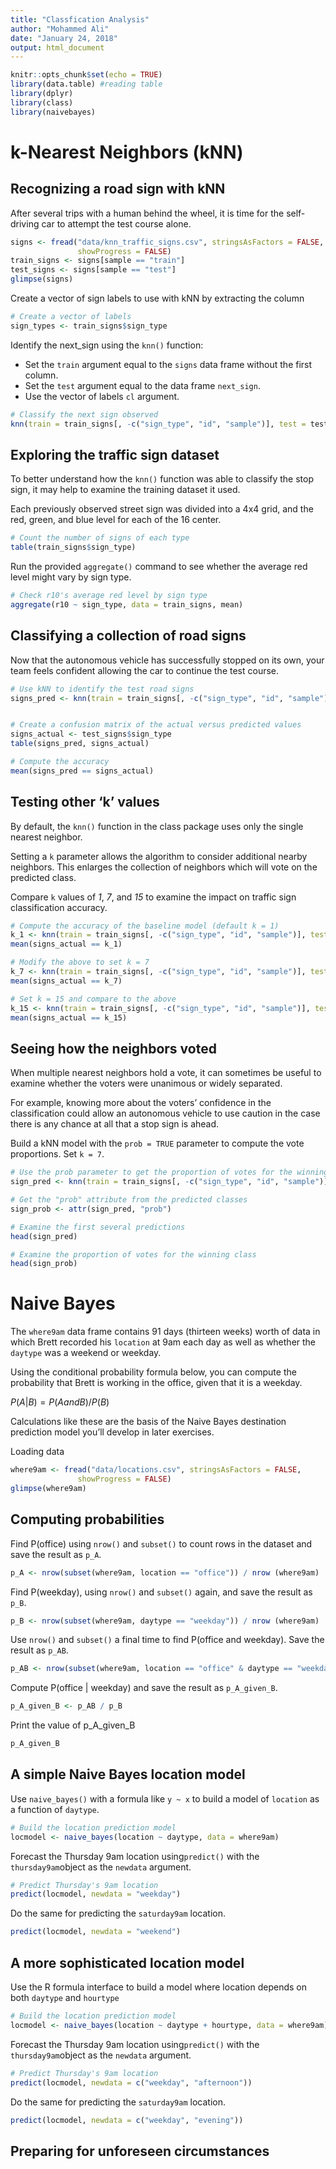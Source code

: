```yaml
---
title: "Classfication Analysis"
author: "Mohammed Ali"
date: "January 24, 2018"
output: html_document
---
```


```r
knitr::opts_chunk$set(echo = TRUE)
library(data.table) #reading table
library(dplyr)
library(class)
library(naivebayes)
```

# k-Nearest Neighbors (kNN)

## Recognizing a road sign with kNN
After several trips with a human behind the wheel, it is time for the self-driving car to attempt the test course alone.

```r
signs <- fread("data/knn_traffic_signs.csv", stringsAsFactors = FALSE,
               showProgress = FALSE)
train_signs <- signs[sample == "train"]
test_signs <- signs[sample == "test"]
glimpse(signs)
```

Create a vector of sign labels to use with kNN by extracting the column 
```r
# Create a vector of labels
sign_types <- train_signs$sign_type
```

Identify the next_sign using the `knn()` function:

* Set the `train` argument equal to the `signs` data frame without the first column.
* Set the `test` argument equal to the data frame `next_sign`.
* Use the vector of labels `cl` argument.

```r
# Classify the next sign observed
knn(train = train_signs[, -c("sign_type", "id", "sample")], test = test_signs[1:1, -c("sign_type", "id", "sample")], cl = sign_types)
```


## Exploring the traffic sign dataset
To better understand how the `knn()` function was able to classify the stop sign, it may help to examine the training dataset it used.

Each previously observed street sign was divided into a 4x4 grid, and the red, green, and blue level for each of the 16 center.

```r
# Count the number of signs of each type
table(train_signs$sign_type)
```

Run the provided `aggregate()` command to see whether the average red level might vary by sign type.
```r
# Check r10's average red level by sign type
aggregate(r10 ~ sign_type, data = train_signs, mean)
```


## Classifying a collection of road signs
Now that the autonomous vehicle has successfully stopped on its own, your team feels confident allowing the car to continue the test course.

```r
# Use kNN to identify the test road signs
signs_pred <- knn(train = train_signs[, -c("sign_type", "id", "sample")], test = test_signs[, -c("sign_type", "id", "sample")], cl = sign_types)


# Create a confusion matrix of the actual versus predicted values
signs_actual <- test_signs$sign_type
table(signs_pred, signs_actual)

# Compute the accuracy
mean(signs_pred == signs_actual)
```

## Testing other 'k' values

By default, the `knn()` function in the class package uses only the single nearest neighbor.

Setting a `k` parameter allows the algorithm to consider additional nearby neighbors. This enlarges the collection of neighbors which will vote on the predicted class.

Compare `k` values of _1_, _7_, and _15_ to examine the impact on traffic sign classification accuracy.

```r
# Compute the accuracy of the baseline model (default k = 1)
k_1 <- knn(train = train_signs[, -c("sign_type", "id", "sample")], test = test_signs[, -c("sign_type", "id", "sample")], cl = sign_types)
mean(signs_actual == k_1)

# Modify the above to set k = 7
k_7 <- knn(train = train_signs[, -c("sign_type", "id", "sample")], test = test_signs[, -c("sign_type", "id", "sample")], cl = sign_types, k = 7)
mean(signs_actual == k_7)

# Set k = 15 and compare to the above
k_15 <- knn(train = train_signs[, -c("sign_type", "id", "sample")], test = test_signs[, -c("sign_type", "id", "sample")], cl = sign_types, k = 15)
mean(signs_actual == k_15)
```

## Seeing how the neighbors voted
When multiple nearest neighbors hold a vote, it can sometimes be useful to examine whether the voters were unanimous or widely separated.

For example, knowing more about the voters' confidence in the classification could allow an autonomous vehicle to use caution in the case there is any chance at all that a stop sign is ahead.

Build a kNN model with the `prob = TRUE` parameter to compute the vote proportions. Set `k = 7`.
```r
# Use the prob parameter to get the proportion of votes for the winning class
sign_pred <- knn(train = train_signs[, -c("sign_type", "id", "sample")], test = test_signs[, -c("sign_type", "id", "sample")], cl = sign_types, k = 7, prob = TRUE)

# Get the "prob" attribute from the predicted classes
sign_prob <- attr(sign_pred, "prob")

# Examine the first several predictions
head(sign_pred)

# Examine the proportion of votes for the winning class
head(sign_prob)
```

#  Naive Bayes

The `where9am` data frame contains 91 days (thirteen weeks) worth of data in which Brett recorded his `location` at 9am each day as well as whether the `daytype` was a weekend or weekday.

Using the conditional probability formula below, you can compute the probability that Brett is working in the office, given that it is a weekday.

$P(A|B)=P(A and B)/P(B)$

Calculations like these are the basis of the Naive Bayes destination prediction model you'll develop in later exercises.

Loading data

```r
where9am <- fread("data/locations.csv", stringsAsFactors = FALSE,
               showProgress = FALSE)
glimpse(where9am)
```


## Computing probabilities

Find P(office) using `nrow()` and `subset()` to count rows in the dataset and save the result as `p_A`.

```r
p_A <- nrow(subset(where9am, location == "office")) / nrow (where9am)
```

Find P(weekday), using `nrow()` and `subset()` again, and save the result as `p_B`.

```r
p_B <- nrow(subset(where9am, daytype == "weekday")) / nrow (where9am)
```

Use `nrow()` and `subset()` a final time to find P(office and weekday). Save the result as `p_AB`.

```r
p_AB <- nrow(subset(where9am, location == "office" & daytype == "weekday")) / nrow (where9am)
```

Compute P(office | weekday) and save the result as `p_A_given_B`.

```r
p_A_given_B <- p_AB / p_B
```

Print the value of p_A_given_B


```r
p_A_given_B
```

## A simple Naive Bayes location model

Use `naive_bayes()` with a formula like `y ~ x` to build a model of `location` as a function of `daytype`.

```r
# Build the location prediction model
locmodel <- naive_bayes(location ~ daytype, data = where9am)
```

Forecast the Thursday 9am location using`predict()` with the `thursday9am `object as the `newdata` argument.

```r
# Predict Thursday's 9am location
predict(locmodel, newdata = "weekday")
```

Do the same for predicting the `saturday9am` location.
```r
predict(locmodel, newdata = "weekend")
```

## A more sophisticated location model
Use the R formula interface to build a model where location depends on both `daytype` and `hourtype`
```r
# Build the location prediction model
locmodel <- naive_bayes(location ~ daytype + hourtype, data = where9am)
```

Forecast the Thursday 9am location using`predict()` with the `thursday9am `object as the `newdata` argument.

```r
# Predict Thursday's 9am location
predict(locmodel, newdata = c("weekday", "afternoon"))
```

Do the same for predicting the `saturday9am` location.
```r
predict(locmodel, newdata = c("weekday", "evening"))
```


## Preparing for unforeseen circumstances